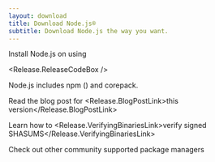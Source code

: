 ```yaml
---
layout: download
title: Download Node.js®
subtitle: Download Node.js the way you want.
---
```


<section>
  Install Node.js <Release.VersionDropdown /> on  <Release.OperatingSystemDropdown /> using <Release.PlatformDropdown />

  <Release.ReleaseCodeBox />
</section>

<section>
  Node.js includes <LinkWithArrow href="https://npmjs.com">npm</LinkWithArrow> (<Release.NpmVersion />) and corepack.

  Read the blog post for <Release.BlogPostLink>this version</Release.BlogPostLink>

  Learn how to <Release.VerifyingBinariesLink>verify signed SHASUMS</Release.VerifyingBinariesLink>

  Check out other community supported <LinkWithArrow href="/download/package-manager/all">package managers</LinkWithArrow>
</section>
